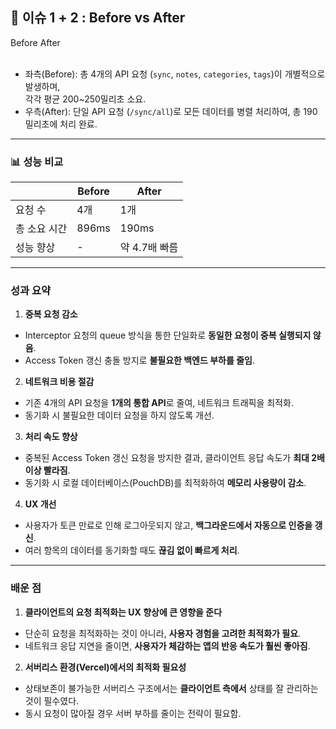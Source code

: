 
## 🚀 이슈 1 + 2 : Before vs After

  <div className="flex mt-6 gap-3">
     <Card>
       <CardContent className="mt-5">
          <DocsImage src={beforeGif}  alt="before"/>
       </CardContent>
       <CardFooter className="flex justify-center pb-1 -mt-4">
         <span className="text-lg font-bold text-rose-500">
          Before
         </span>
       </CardFooter>
     </Card>
     <Card>
       <CardContent className="mt-5">
          <DocsImage src={afterGif}  alt="after"/>
       </CardContent>
       <CardFooter className="flex justify-center pb-1 -mt-4">
         <span className="text-lg font-bold text-blue-500">
         After
         </span>
       </CardFooter>
     </Card>
  </div>
   <br/>

   - 좌측(Before): 총 4개의 API 요청 (`sync`, `notes`, `categories`, `tags`)이 개별적으로 발생하며, <br/>
      각각 평균 200~250밀리초 소요.
   - 우측(After): 단일 API 요청 (`/sync/all`)로 모든 데이터를 병렬 처리하여, 총 190밀리초에 처리 완료.

  ---

  ### 📊 성능 비교

  |  | **Before** | **After** |
  | --- | --- | --- |
  | 요청 수 | 4개 | 1개 |
  | 총 소요 시간 | 896ms | 190ms |
  | 성능 향상 | - | 약 4.7배 빠름 |

  ---

  ### 성과 요약

1. **중복 요청 감소**

  - Interceptor 요청의 queue 방식을 통한 단일화로 **동일한 요청이 중복 실행되지 않음**.
  - Access Token 갱신 충돌 방지로 **불필요한 백엔드 부하를 줄임**.

2. **네트워크 비용 절감**

  - 기존 4개의 API 요청을 **1개의 통합 API**로 줄여, 네트워크 트래픽을 최적화.
  - 동기화 시 불필요한 데이터 요청을 하지 않도록 개선.

3. **처리 속도 향상**

  - 중복된 Access Token 갱신 요청을 방지한 결과, 클라이언트 응답 속도가 **최대 2배 이상 빨라짐**.
  - 동기화 시 로컬 데이터베이스(PouchDB)를 최적화하여 **메모리 사용량이 감소**.

4. **UX 개선**

  - 사용자가 토큰 만료로 인해 로그아웃되지 않고, **백그라운드에서 자동으로 인증을 갱신**.
  - 여러 항목의 데이터를 동기화할 때도 **끊김 없이 빠르게 처리**.

  ---

  ###  배운 점

1. **클라이언트의 요청 최적화는 UX 향상에 큰 영향을 준다**

  - 단순히 요청을 최적화하는 것이 아니라, **사용자 경험을 고려한 최적화가 필요**.
  - 네트워크 응답 지연을 줄이면, **사용자가 체감하는 앱의 반응 속도가 훨씬 좋아짐**.

2. **서버리스 환경(Vercel)에서의 최적화 필요성**

  - 상태보존이 불가능한 서버리스 구조에서는 **클라이언트 측에서** 상태를 잘 관리하는 것이 필수였다.
  - 동시 요청이 많아질 경우 서버 부하를 줄이는 전략이 필요함.